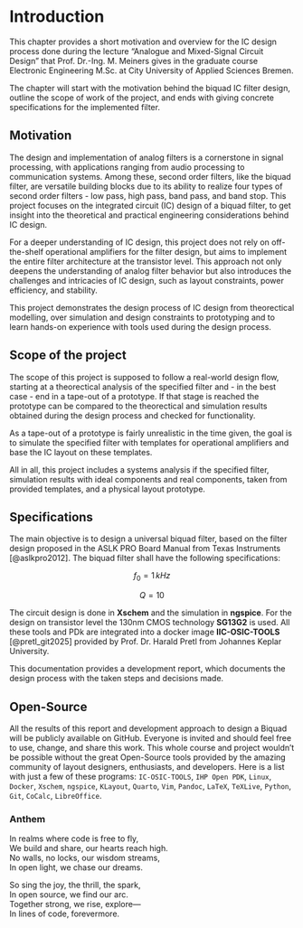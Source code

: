 # Introduction

This chapter provides a short motivation and overview for the IC design process done during the lecture "Analogue and Mixed-Signal Circuit Design" that Prof. Dr.-Ing. M. Meiners gives in the graduate course Electronic Engineering M.Sc. at City University of Applied Sciences Bremen.

The chapter will start with the motivation behind the biquad IC filter design, outline the scope of work of the project, and ends with giving concrete specifications for the implemented filter.

## Motivation

The design and implementation of analog filters is a cornerstone in signal processing, with applications ranging from audio processing to communication systems. Among these, second order filters, like the biquad filter, are versatile building blocks due to its ability to realize four types of second order filters - low pass, high pass, band pass, and band stop. This project focuses on the integrated circuit (IC) design of a biquad filter, to get insight into the theoretical and practical engineering considerations behind IC design.

For a deeper understanding of IC design, this project does not rely on off-the-shelf operational amplifiers for the filter design, but aims to implement the entire filter architecture at the transistor level. This approach not only deepens the understanding of analog filter behavior but also introduces the challenges and intricacies of IC design, such as layout constraints, power efficiency, and stability.

This project demonstrates the design process of IC design from theorectical modelling, over simulation and design constraints to prototyping and to learn hands-on experience with tools used during the design process.

## Scope of the project

The scope of this project is supposed to follow a real-world design flow, starting at a theorectical analysis of the specified filter and - in the best case - end in a tape-out of a prototype. If that stage is reached the prototype can be compared to the theorectical and simulation results obtained during the design process and checked for functionality.

As a tape-out of a prototype is fairly unrealistic in the time given, the goal is to simulate the specified filter with templates for operational amplifiers and base the IC layout on these templates.

All in all, this project includes a systems analysis if the specified filter, simulation results with ideal components and real components, taken from provided templates, and a physical layout prototype.

## Specifications

The main objective is to design a universal biquad filter, based on the filter design proposed in the ASLK PRO Board Manual from Texas Instruments [@aslkpro2012]. The biquad filter shall have the following specifications:

$$
f_0 = 1\,kHz
$$

$$
Q = 10
$$

The circuit design is done in **Xschem** and the simulation in **ngspice**. For the design on transistor level the 130nm CMOS technology **SG13G2** is used. All these tools and PDk are integrated into a docker image **IIC-OSIC-TOOLS** [@pretl_git2025] provided by Prof. Dr. Harald Pretl from Johannes Keplar University. 

This documentation provides a development report, which documents the design process with the taken steps and decisions made.

## Open-Source

All the results of this report and development approach to design a Biquad will be publicly available on GitHub. Everyone is invited and should feel free to use, change, and share this work. This whole course and project wouldn't be possible without the great Open-Source tools provided by the amazing community of layout designers, enthusiasts, and developers.
Here is a list with just a few of these programs: `IC-OSIC-TOOLS`, `IHP Open PDK`, `Linux`, `Docker`, `Xschem`, `ngspice`, `KLayout`, `Quarto`, `Vim`, `Pandoc`, `LaTeX`, `TeXLive`, `Python`, `Git`, `CoCalc`, `LibreOffice`.

### Anthem

In realms where code is free to fly,<br>
We build and share, our hearts reach high. <br>
No walls, no locks, our wisdom streams, <br>
In open light, we chase our dreams. <br>

So sing the joy, the thrill, the spark, <br>
In open source, we find our arc. <br>
Together strong, we rise, explore— <br>
In lines of code, forevermore. <br>




